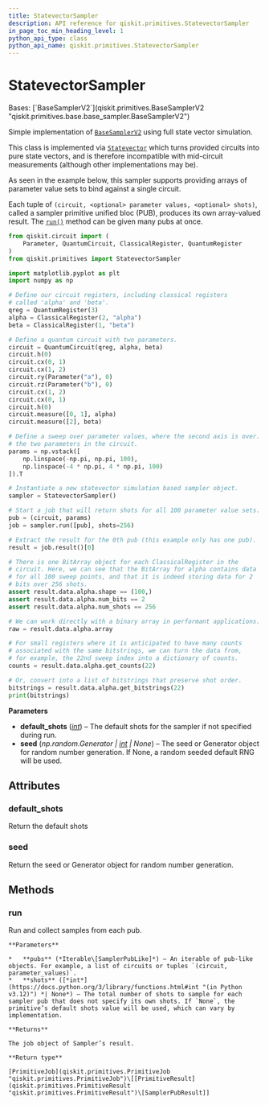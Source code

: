 ```yaml
---
title: StatevectorSampler
description: API reference for qiskit.primitives.StatevectorSampler
in_page_toc_min_heading_level: 1
python_api_type: class
python_api_name: qiskit.primitives.StatevectorSampler
---
```


# StatevectorSampler

<Class id="qiskit.primitives.StatevectorSampler" isDedicatedPage={true} github="https://github.com/Qiskit/qiskit/tree/main/qiskit/primitives/statevector_sampler.py#L52-L200" signature="qiskit.primitives.StatevectorSampler(*, default_shots=1024, seed=None)" modifiers="class">
  Bases: [`BaseSamplerV2`](qiskit.primitives.BaseSamplerV2 "qiskit.primitives.base.base_sampler.BaseSamplerV2")

  Simple implementation of [`BaseSamplerV2`](qiskit.primitives.BaseSamplerV2 "qiskit.primitives.BaseSamplerV2") using full state vector simulation.

  This class is implemented via [`Statevector`](qiskit.quantum_info.Statevector "qiskit.quantum_info.Statevector") which turns provided circuits into pure state vectors, and is therefore incompatible with mid-circuit measurements (although other implementations may be).

  As seen in the example below, this sampler supports providing arrays of parameter value sets to bind against a single circuit.

  Each tuple of `(circuit, <optional> parameter values, <optional> shots)`, called a sampler primitive unified bloc (PUB), produces its own array-valued result. The [`run()`](#qiskit.primitives.StatevectorSampler.run "qiskit.primitives.StatevectorSampler.run") method can be given many pubs at once.

  ```python
  from qiskit.circuit import (
      Parameter, QuantumCircuit, ClassicalRegister, QuantumRegister
  )
  from qiskit.primitives import StatevectorSampler

  import matplotlib.pyplot as plt
  import numpy as np

  # Define our circuit registers, including classical registers
  # called 'alpha' and 'beta'.
  qreg = QuantumRegister(3)
  alpha = ClassicalRegister(2, "alpha")
  beta = ClassicalRegister(1, "beta")

  # Define a quantum circuit with two parameters.
  circuit = QuantumCircuit(qreg, alpha, beta)
  circuit.h(0)
  circuit.cx(0, 1)
  circuit.cx(1, 2)
  circuit.ry(Parameter("a"), 0)
  circuit.rz(Parameter("b"), 0)
  circuit.cx(1, 2)
  circuit.cx(0, 1)
  circuit.h(0)
  circuit.measure([0, 1], alpha)
  circuit.measure([2], beta)

  # Define a sweep over parameter values, where the second axis is over.
  # the two parameters in the circuit.
  params = np.vstack([
      np.linspace(-np.pi, np.pi, 100),
      np.linspace(-4 * np.pi, 4 * np.pi, 100)
  ]).T

  # Instantiate a new statevector simulation based sampler object.
  sampler = StatevectorSampler()

  # Start a job that will return shots for all 100 parameter value sets.
  pub = (circuit, params)
  job = sampler.run([pub], shots=256)

  # Extract the result for the 0th pub (this example only has one pub).
  result = job.result()[0]

  # There is one BitArray object for each ClassicalRegister in the
  # circuit. Here, we can see that the BitArray for alpha contains data
  # for all 100 sweep points, and that it is indeed storing data for 2
  # bits over 256 shots.
  assert result.data.alpha.shape == (100,)
  assert result.data.alpha.num_bits == 2
  assert result.data.alpha.num_shots == 256

  # We can work directly with a binary array in performant applications.
  raw = result.data.alpha.array

  # For small registers where it is anticipated to have many counts
  # associated with the same bitstrings, we can turn the data from,
  # for example, the 22nd sweep index into a dictionary of counts.
  counts = result.data.alpha.get_counts(22)

  # Or, convert into a list of bitstrings that preserve shot order.
  bitstrings = result.data.alpha.get_bitstrings(22)
  print(bitstrings)
  ```

  **Parameters**

  *   **default\_shots** ([*int*](https://docs.python.org/3/library/functions.html#int "(in Python v3.12)")) – The default shots for the sampler if not specified during run.
  *   **seed** (*np.random.Generator |* [*int*](https://docs.python.org/3/library/functions.html#int "(in Python v3.12)") *| None*) – The seed or Generator object for random number generation. If None, a random seeded default RNG will be used.

  ## Attributes

  ### default\_shots

  <Attribute id="qiskit.primitives.StatevectorSampler.default_shots">
    Return the default shots
  </Attribute>

  ### seed

  <Attribute id="qiskit.primitives.StatevectorSampler.seed">
    Return the seed or Generator object for random number generation.
  </Attribute>

  ## Methods

  ### run

  <Function id="qiskit.primitives.StatevectorSampler.run" github="https://github.com/Qiskit/qiskit/tree/main/qiskit/primitives/statevector_sampler.py#L155-L170" signature="run(pubs, *, shots=None)">
    Run and collect samples from each pub.

    **Parameters**

    *   **pubs** (*Iterable\[SamplerPubLike]*) – An iterable of pub-like objects. For example, a list of circuits or tuples `(circuit, parameter_values)`.
    *   **shots** ([*int*](https://docs.python.org/3/library/functions.html#int "(in Python v3.12)") *| None*) – The total number of shots to sample for each sampler pub that does not specify its own shots. If `None`, the primitive’s default shots value will be used, which can vary by implementation.

    **Returns**

    The job object of Sampler’s result.

    **Return type**

    [PrimitiveJob](qiskit.primitives.PrimitiveJob "qiskit.primitives.PrimitiveJob")\[[PrimitiveResult](qiskit.primitives.PrimitiveResult "qiskit.primitives.PrimitiveResult")\[SamplerPubResult]]
  </Function>
</Class>

